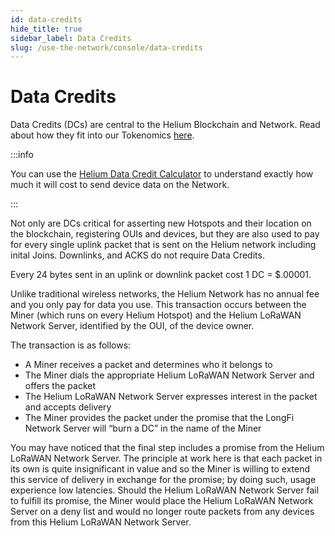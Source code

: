 ```yaml
---
id: data-credits
hide_title: true
sidebar_label: Data Credits
slug: /use-the-network/console/data-credits
---
```


# Data Credits

Data Credits (DCs) are central to the Helium Blockchain and Network. Read about
how they fit into our Tokenomics
[here](/blockchain/helium-token#data-credits-and-burn-and-mint-economics).

:::info

You can use the [Helium Data Credit Calculator](https://www.helium.com/use) to
understand exactly how much it will cost to send device data on the Network.

:::

Not only are DCs critical for asserting new Hotspots and their location on the
blockchain, registering OUIs and devices, but they are also used to pay for
every single uplink packet that is sent on the Helium network including inital
Joins. Downlinks, and ACKS do not require Data Credits.

Every 24 bytes sent in an uplink or downlink packet cost 1 DC = $.00001.

Unlike traditional wireless networks, the Helium Network has no annual fee and
you only pay for data you use. This transaction occurs between the Miner (which
runs on every Helium Hotspot) and the Helium LoRaWAN Network Server, identified
by the OUI, of the device owner.

The transaction is as follows:

- A Miner receives a packet and determines who it belongs to
- The Miner dials the appropriate Helium LoRaWAN Network Server and offers the
  packet
- The Helium LoRaWAN Network Server expresses interest in the packet and accepts
  delivery
- The Miner provides the packet under the promise that the LongFi Network Server
  will “burn a DC” in the name of the Miner

You may have noticed that the final step includes a promise from the Helium
LoRaWAN Network Server. The principle at work here is that each packet in its
own is quite insignificant in value and so the Miner is willing to extend this
service of delivery in exchange for the promise; by doing such, usage experience
low latencies. Should the Helium LoRaWAN Network Server fail to fulfill its
promise, the Miner would place the Helium LoRaWAN Network Server on a deny list
and would no longer route packets from any devices from this Helium LoRaWAN
Network Server.
